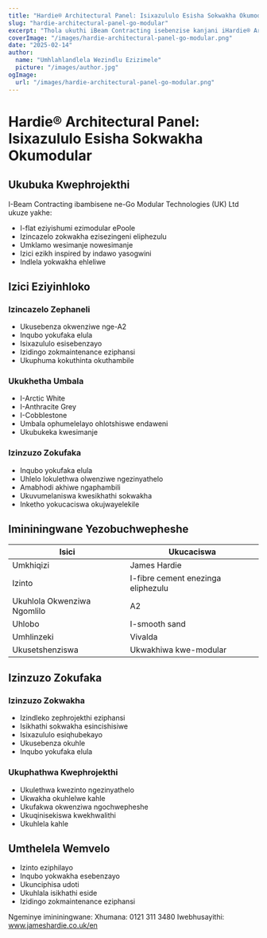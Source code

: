 ```yaml
---
title: "Hardie® Architectural Panel: Isixazululo Esisha Sokwakha Okumodular"
slug: "hardie-architectural-panel-go-modular"
excerpt: "Thola ukuthi iBeam Contracting isebenzise kanjani iHardie® Architectural Panel kuphrojekthi yabo ye-modular flats ePoole, ihlinzeka ngezinsiza zokuphepha komlilo nezokuhlala."
coverImage: "/images/hardie-architectural-panel-go-modular.png"
date: "2025-02-14"
author:
  name: "Umhlahlandlela Wezindlu Ezizimele"
  picture: "/images/author.jpg"
ogImage:
  url: "/images/hardie-architectural-panel-go-modular.png"
---
```


# Hardie® Architectural Panel: Isixazululo Esisha Sokwakha Okumodular

## Ukubuka Kwephrojekthi

I-Beam Contracting ibambisene ne-Go Modular Technologies (UK) Ltd ukuze yakhe:

- I-flat eziyishumi ezimodular ePoole
- Izincazelo zokwakha ezisezingeni eliphezulu
- Umklamo wesimanje nowesimanje
- Izici ezikh inspired by indawo yasogwini
- Indlela yokwakha ehleliwe

## Izici Eziyinhloko

### Izincazelo Zephaneli
- Ukusebenza okwenziwe nge-A2
- Inqubo yokufaka elula
- Isixazululo esisebenzayo
- Izidingo zokmaintenance eziphansi
- Ukuphuma kokuthinta okuthambile

### Ukukhetha Umbala
- I-Arctic White
- I-Anthracite Grey
- I-Cobblestone
- Umbala ophumelelayo ohlotshiswe endaweni
- Ukubukeka kwesimanje

### Izinzuzo Zokufaka
- Inqubo yokufaka elula
- Uhlelo lokulethwa olwenziwe ngezinyathelo
- Amabhodi akhiwe ngaphambili
- Ukuvumelaniswa kwesikhathi sokwakha
- Inketho yokucaciswa okujwayelekile

## Imininingwane Yezobuchwepheshe

| Isici | Ukucaciswa |
|-------|------------|
| Umkhiqizi | James Hardie |
| Izinto | I-fibre cement enezinga eliphezulu |
| Ukuhlola Okwenziwa Ngomlilo | A2 |
| Uhlobo | I-smooth sand |
| Umhlinzeki | Vivalda |
| Ukusetshenziswa | Ukwakhiwa kwe-modular |

## Izinzuzo Zokufaka

### Izinzuzo Zokwakha
- Izindleko zephrojekthi eziphansi
- Isikhathi sokwakha esincishisiwe
- Isixazululo esiqhubekayo
- Ukusebenza okuhle
- Inqubo yokufaka elula

### Ukuphathwa Kwephrojekthi
- Ukulethwa kwezinto ngezinyathelo
- Ukwakha okuhlelwe kahle
- Ukufakwa okwenziwa ngochwepheshe
- Ukuqinisekiswa kwekhwalithi
- Ukuhlela kahle

## Umthelela Wemvelo

- Izinto eziphilayo
- Inqubo yokwakha esebenzayo
- Ukunciphisa udoti
- Ukuhlala isikhathi eside
- Izidingo zokmaintenance eziphansi

Ngeminye imininingwane:
Xhumana: 0121 311 3480
Iwebhusayithi: www.jameshardie.co.uk/en